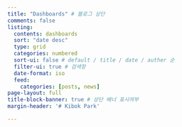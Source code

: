 ```yaml
---
title: "Dashboards" # 블로그 상단
comments: false
listing:
  contents: dashboards
  sort: "date desc"
  type: grid
  categories: numbered
  sort-ui: false # default / title / date / auther 순
  filter-ui: true # 검색창
  date-format: iso
  feed:
    categories: [posts, news]
page-layout: full
title-block-banner: true # 상단 배너 표시여부
margin-header: '# Kibok Park'

---
```



